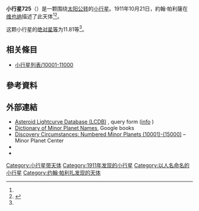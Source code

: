 {{Infobox planet
 | minorplanet     = yes
 | name            = 725 Amanda
 | background      = #D6D6D6
 | image = 
 | image_size      = 
 | caption         =
 | discovery_ref   =  <ref name="MPC-object" />
 | discoverer      = [[約翰·帕利薩|約翰·帕利薩]]
 | discovery_site  = [[维也纳|维也纳]]
 | discovered      = 1911年10月21日
 | mpc_name        = 725 Amanda
 | alt_names       = 725 Amanda
 | pronounced      = 
 | named_after     = <ref name="MPC-object" />
 | mp_category     = [[主帶小行星|主帶小行星]] <ref name="MPC-object" /><ref name="jpldata" />
 | orbit_ref       = <ref name="a">[http://ssd.jpl.nasa.gov/sbdb.cgi?sstr=725 725] {{Wayback|url=http://ssd.jpl.nasa.gov/sbdb.cgi?sstr=725 |date=20210118173542 }}，小行星數據庫瀏覽器（JPL Small-Body Database Browser）－[[美国国家航空航天局|美国国家航空航天局]]喷气推进实验室</ref>
 | epoch           = 2018-03-23.0（[[儒略日|JD]] 2458200.5）
 | uncertainty     = 0
 | observation_arc = 
 | aphelion = {{convert|3.141|AU|km|3|abbr=on|lk=out}}
 | perihelion      = {{convert|2.0030359|AU|km|3|abbr=on}}
 | semimajor       = 2.5720355
 | eccentricity    = 0.2212254
 | period          = 4.12[[儒略年|yr]]
 | mean_anomaly    = 283.33698[[度|°]]
 | mean_motion     = {{Deg2DMS|0.23893970|sup=ms}} / day
 | inclination     = 3.79041
 | asc_node        = 68.68426°
 | arg_peri        = 323.42567
 | mean_diameter   = 
 | rotation        = 
 | albedo          =
 | spectral_type   =
 | abs_magnitude   = 11.81<ref name="jpldata" />
}}
'''小行星725'''（{{lang-en|725 Amanda}}）是一颗围绕[[太阳|太阳]][[公转|公转]]的[[小行星|小行星]]。1911年10月21日，約翰·帕利薩在[[维也纳|维也纳]]描述了此天体<ref name="a" /><ref>{{cite news|title=小行星列表|url=http://cfa-www.harvard.edu/iau/lists/NumberedMPs.txt|accessdate=2018-10-19|newspaper=哈佛大学|archive-date=2008-05-17|archive-url=https://web.archive.org/web/20080517010638/http://cfa-www.harvard.edu/iau/lists/NumberedMPs.txt|dead-url=no}}</ref>。

这颗小行星的[[绝对星等|绝对星等]]为11.81等<ref name="a" />。

== 相关條目 ==
*[[小行星列表/10001-11000|小行星列表/10001-11000]]

== 參考資料 ==
{{reflist|refs=

<ref name="jpldata">{{cite web
 |type         = 2018-01-26 last obs.
 |title        = JPL Small-Body Database Browser:725 Amanda-725 Amanda
 |url          = https://ssd.jpl.nasa.gov/sbdb.cgi?sstr=725
 |publisher    = [[Jet_Propulsion_Laboratory|Jet Propulsion Laboratory]]
 |accessdate   = 28 March 2018
 |archive-date = 2021-01-18
 |archive-url  = https://web.archive.org/web/20210118173542/https://ssd.jpl.nasa.gov/sbdb.cgi?sstr=725
 |dead-url     = no
}}</ref>

<ref name="MPC-object">{{cite web
  |title      = 725 Amanda
  |work      = Minor Planet Center
  |url      = https://www.minorplanetcenter.net/db_search/show_object?object_id=725
  |accessdate      = 28 March 2018
  |archive-date      = 2016-03-04
  |archive-url      = https://web.archive.org/web/20160304095221/http://minorplanetcenter.net/db_search/show_object?object_id=725
  |dead-url      = no
  }}</ref>

}}

==  外部連結 ==
* [http://www.minorplanet.info/PHP/lcdbsummaryquery.php Asteroid Lightcurve Database (LCDB)] {{Wayback|url=http://www.minorplanet.info/PHP/lcdbsummaryquery.php |date=20171210173955 }}, query form ([http://www.minorplanet.info/lightcurvedatabase.html info] {{Wayback|url=http://www.minorplanet.info/lightcurvedatabase.html |date=20171216050541 }})
* [https://books.google.com/books?id=aeAg1X7afOoC&pg Dictionary of Minor Planet Names], Google books
* [http://www.minorplanetcenter.net/iau/lists/NumberedMPs010001.html Discovery Circumstances: Numbered Minor Planets (10001)-(15000)] {{Wayback|url=http://www.minorplanetcenter.net/iau/lists/NumberedMPs010001.html |date=20180612162317 }} – Minor Planet Center
* {{AstDys|725}}
* {{JPL small body}}

{{Minor Planet Number|[[小行星724|小行星724]]|[[小行星726|小行星726]]}}
{{小天体}}

[[Category:小行星带天体|Category:小行星带天体]]
[[Category:1911年发现的小行星|Category:1911年发现的小行星]]
[[Category:以人名命名的小行星|Category:以人名命名的小行星]]
[[Category:约翰·帕利扎发现的天体|Category:约翰·帕利扎发现的天体]]


{{beltasteroid-stub}}